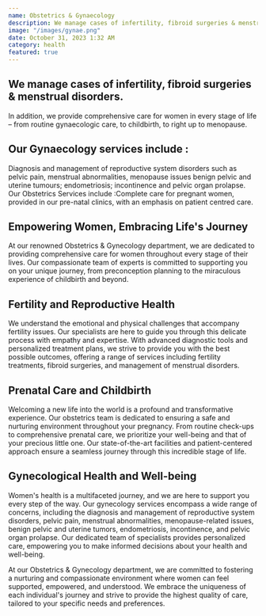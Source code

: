 ```yaml
---
name: Obstetrics & Gynaecology
description: We manage cases of infertility, fibroid surgeries & menstrual disorders.
image: "/images/gynae.png"
date: October 31, 2023 1:32 AM
category: health
featured: true
---
```


## We manage cases of infertility, fibroid surgeries & menstrual disorders.

In addition, we provide comprehensive care for women in every stage of life – from routine gynaecologic care, to childbirth, to right up to menopause.

## Our Gynaecology services include :

Diagnosis and management of reproductive system disorders such as pelvic pain, menstrual abnormalities, menopause issues benign pelvic and uterine tumours; endometriosis; incontinence and pelvic organ prolapse.
Our Obstetrics Services include :Complete care for pregnant women, provided in our pre-natal clinics, with an emphasis on patient centred care.

## Empowering Women, Embracing Life's Journey

At our renowned Obstetrics & Gynecology department, we are dedicated to providing comprehensive care for women throughout every stage of their lives. Our compassionate team of experts is committed to supporting you on your unique journey, from preconception planning to the miraculous experience of childbirth and beyond.

## Fertility and Reproductive Health

We understand the emotional and physical challenges that accompany fertility issues. Our specialists are here to guide you through this delicate process with empathy and expertise. With advanced diagnostic tools and personalized treatment plans, we strive to provide you with the best possible outcomes, offering a range of services including fertility treatments, fibroid surgeries, and management of menstrual disorders.

## Prenatal Care and Childbirth

Welcoming a new life into the world is a profound and transformative experience. Our obstetrics team is dedicated to ensuring a safe and nurturing environment throughout your pregnancy. From routine check-ups to comprehensive prenatal care, we prioritize your well-being and that of your precious little one. Our state-of-the-art facilities and patient-centered approach ensure a seamless journey through this incredible stage of life.

## Gynecological Health and Well-being

Women's health is a multifaceted journey, and we are here to support you every step of the way. Our gynecology services encompass a wide range of concerns, including the diagnosis and management of reproductive system disorders, pelvic pain, menstrual abnormalities, menopause-related issues, benign pelvic and uterine tumors, endometriosis, incontinence, and pelvic organ prolapse. Our dedicated team of specialists provides personalized care, empowering you to make informed decisions about your health and well-being.

At our Obstetrics & Gynecology department, we are committed to fostering a nurturing and compassionate environment where women can feel supported, empowered, and understood. We embrace the uniqueness of each individual's journey and strive to provide the highest quality of care, tailored to your specific needs and preferences.
